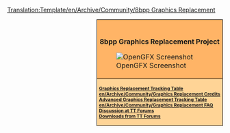 <noinclude>[[Translation:Template/en/Archive/Community/8bpp Graphics Replacement]]</noinclude><div style="float:right; padding-left:12px; background:#ffffff;">
<div style="border:1px solid #000000; background:#ffb466; padding:5px; -moz-border-radius-topleft:5px; -moz-border-radius-topright:5px; font-size: 12pt;">
<div style="text-align:center; margin-bottom:1em"><strong style="font-size:1em">{{PAGENAME}}<br />8bpp Graphics Replacement Project</strong></div>
[[File:en/Archive/Community/OpenGFX Screenshot.png|center|OpenGFX Screenshot]]
</div>
<div style="border:1px solid black; border-top-width: 0px; background:#ffd496; padding:5px; -moz-border-radius-bottomleft:5px; -moz-border-radius-bottomright:8px; font-size: 8pt; font-weight:bold">
[[en/Archive/Community/Graphics Replacement|Graphics Replacement Tracking Table]]<br/>
[[en/Archive/Community/Graphics Replacement Credits]]<br/>
[[en/Archive/Community/Advanced Graphics Replacement Features|Advanced Graphics Replacement Tracking Table]]<br/>
[[en/Archive/Community/Graphics Replacement FAQ]]<br/>
[http://www.tt-forums.net/viewtopic.php?f=36&t=35310 Discussion at TT Forums]<br/>
[http://www.tt-forums.net/viewtopic.php?f=36&t=40162 Downloads from TT Forums]<br/>
</div>
</div>
<includeonly>[[Category:en/Archive/Community/8bpp Graphics Replacement|{{PAGENAME}}]]</includeonly>